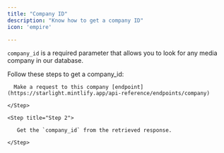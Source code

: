 ```yaml
---
title: "Company ID"
description: "Know how to get a company ID"
icon: 'empire'

---
```


`company_id` is a required parameter that allows you to look for any media company in our database.

Follow these steps to get a company_id:

<Steps>

   <Step title = "Step 1">

  	  Make a request to this company [endpoint](https://starlight.mintlify.app/api-reference/endpoints/company)

    </Step>

    <Step title="Step 2">

       Get the `company_id` from the retrieved response.

    </Step>

</Steps>
